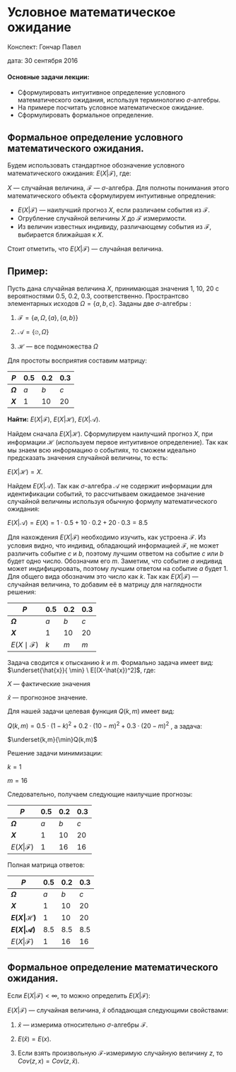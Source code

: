 # Условное математическое ожидание {#expected_value_definition}

Конспект: Гончар Павел

дата: 30 сентября 2016

#### Основные задачи лекции:

+ Сформулировать интуитивное определение условного математического ожидания, используя терминологию $\sigma$-алгебры.
+ На примере посчитать условное математическое ожидание.
+ Сформулировать формальное определение.

## Формальное определение условного математического ожидания.
 
Будем использовать стандартное обозначение условного математического ожидания: 
$E(X| \mathcal{F})$, где:

$X$ — случайная величина, $\mathcal{F}$ — $\sigma$-алгебра. Для полноты понимания этого математического объекта сформулируем интуитивные опредления:

+ $E(X| \mathcal{F})$ — наилучший прогноз $Х$, если различаем события из $\mathcal{F}$.
+ Огрубление случайной величины $Х$ до $\mathcal{F}$ измеримости.
+ Из величин известных индивиду, различающему события из $\mathcal{F}$, выбирается ближайшая к $Х$.

Стоит отметить, что $E(X| \mathcal{F})$ — случайная величина.

## Пример:

Пусть дана случайная величина $X$, принимающая значения 1, 10, 20 с вероятностями 0.5, 0.2, 0.3, соответственно. Пространтсво элементарных исходов $\Omega = \{a, b, c \}$. Заданы две $\sigma$-алгебры :

1. $\mathcal{F} = \{\varnothing, \Omega, \{a\}, \{a, b\}\}$

2. $\mathcal{A} = \{\varnothing, \Omega\}$

3. $\mathcal{H}$ — все подмножества $\Omega$

Для простоты восприятия составим матрицу:

**$P$** | $0.5$ | $0.2$ | $0.3$ |
--- | --- | --- | --- |
**$\Omega$** | $a$| $b$ | $c$ |
**$X$** | 1 | 10 | 20|

**Найти:** $E(X| \mathcal{F})$, $E(X| \mathcal{H})$, $E(X| \mathcal{A})$.

Найдем сначала $E(X| \mathcal{H})$. Сформулируем наилучший прогноз $X$, при информации $\mathcal{H}$ (используем первое интуитивное определение). Так как мы знаем всю информацию о событиях, то сможем идеально предсказать значения случайной величины, то есть:

$E(X| \mathcal{H}) = X$.

Найдем $E(X| \mathcal{A})$. Так как $\sigma$-алгебра $\mathcal{A}$ не содержит информации для идентификации событий, то рассчитываем ожидаемое значение случайной величины используя обычную формулу математического ожидания:

$E(X| \mathcal{A})=E(X) = 1 \cdot 0.5 + 10 \cdot 0.2 + 20 \cdot 0.3 = 8.5$

Для нахождения $E(X| \mathcal{F})$ необходимо изучить, как устроена $\mathcal{F}$.
Из условия видно, что индивид, обладающий информацией $\mathcal{F}$, не может различить событие $c$ и $b$, поэтому лучшим ответом на событие $c$ или $b$ будет одно число. Обозначим его $m$. Заметим, что событие $a$ индивид может индифицировать, поэтому лучшим ответом на событие $a$ будет 1. Для общего вида обозначим это число как $k$. Так как $E(X| \mathcal{F})$ — случайная величина, то добавим её в матрицу для наглядности решения:
 
**$P$** | $0.5$ | $0.2$ | $0.3$ |
--- | --- | --- | --- |
**$\Omega$** | $a$| $b$ | $c$ |
**$X$** | 1 | 10 | 20|
$E(X\mid\mathcal{F})$ | $k$ | $m$ | $m$ |

Задача сводится к отысканию $k$ и $m$. Формально задача имеет вид:
$\underset{\hat{x}}{ \min} \ E[(X-\hat{x})^2]$, где:

$X$ — фактические значения

$\hat{x}$ — прогнозное значение.

Для нашей задачи целевая функция $Q(k,m)$ имеет вид:

$Q(k,m) = 0.5 \cdot (1 - k)^2 + 0.2 \cdot (10 - m)^2 + 0.3 \cdot (20 - m)^2$ , а задача:


 $\underset{k,m}{\min}Q(k,m)$

Решение задачи минимизации: 

$k = 1$

$m = 16$

Следовательно, получаем следующие наилучшие прогнозы:

**$P$** | $0.5$ | $0.2$ | $0.3$ |
---|----|--------|-----|
**$\Omega$** | $a$| $b$ | $c$ |
**$X$** | 1 | 10 | 20|
$E(X| \mathcal{F})$ | 1 | 16 | 16 |

Полная матрица ответов:

**$P$** | $0.5$ | $0.2$ | $0.3$ |
--- | --- | --- | --- |
**$\Omega$** | $a$| $b$ | $c$ |
**$X$** | 1 | 10 | 20|
**$E(X| \mathcal{H})$** | 1 | 10 | 20 |
**$E(X| \mathcal{A})$** | 8.5 | 8.5 | 8.5 |
$E(X| \mathcal{F})$ | 1 | 16 | 16 |

## Формальное определение математического ожидания.
Если $E(X| \mathcal{F}) < \infty$, то можно определить $E(X| \mathcal{F})$:

$E(X| \mathcal{F})$ — случайная величина, $\hat{x}$ обладающая следующими свойствами:

1. $\hat{x}$ — измерима относительно $\sigma$-алгебры $\mathcal{F}$.

2. $E(\hat{x}) = E(x)$.

3. Если взять произвольную $\mathcal{F}$-измеримую случайную величину $z$, то $Сov(z,x) = Сov(z, \hat{x})$.
 
